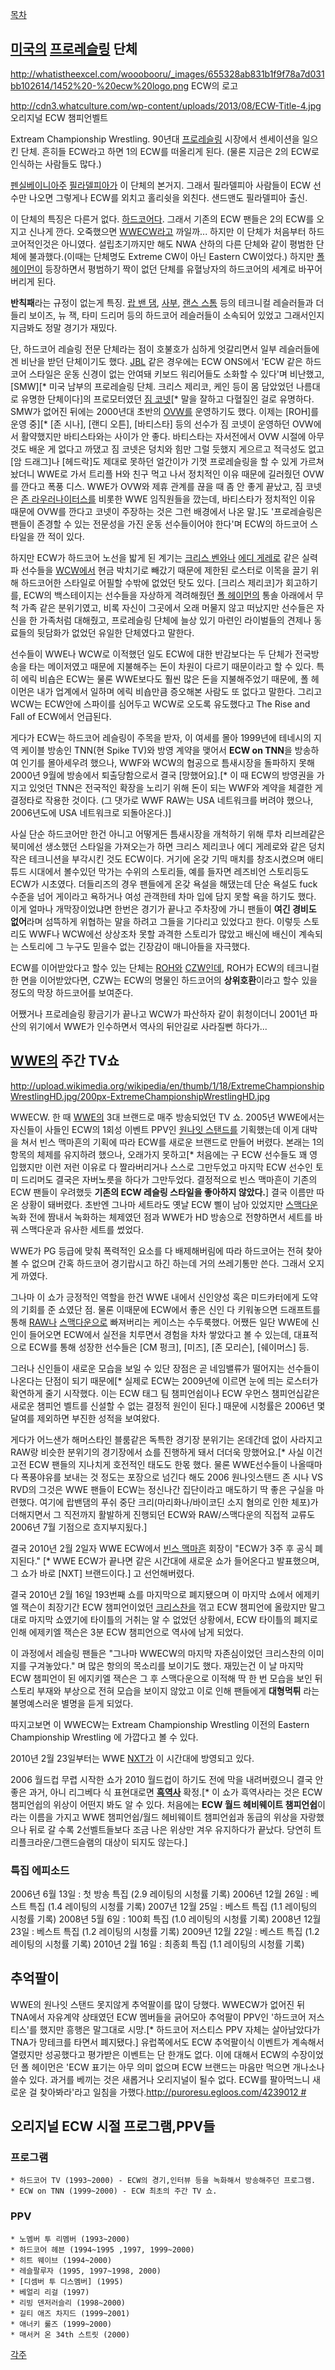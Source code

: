 [[목차]]

== [[미국]]의 [[프로레슬링]] 단체 ==
http://whatistheexcel.com/wooobooru/_images/655328ab831b1f9f78a7d031bb102614/1452%20-%20ecw%20logo.png
ECW의 로고

http://cdn3.whatculture.com/wp-content/uploads/2013/08/ECW-Title-4.jpg
오리지널 ECW 챔피언벨트

Extream Championship Wrestling. 90년대 [[프로레슬링]] 시장에서 센세이션을 일으킨 단체. 흔히들 ECW라고 하면 1의 ECW를 떠올리게 된다. (물론 지금은 2의 ECW로 인식하는 사람들도 많다.)

[[펜실베이니아]]주 [[필라델피아]]가 이 단체의 본거지. 그래서 필라델피아 사람들이 ECW 선수만 나오면 그렇게나 ECW를 외치고 홀리쉿을 외친다. 샌드맨도 필라델피아 출신.

이 단체의 특징은 다른거 없다. [[하드코어]]다. 그래서 기존의 ECW 팬들은 2의 ECW를 오지고 신나게 깐다. 오죽했으면 [[WWE]]CW라고 까일까... 하지만 이 단체가 처음부터 하드코어적인것은 아니였다. 설립초기까지만 해도 NWA 산하의 다른 단체와 같이 평범한 단체에 불과했다.(이때는 단체명도 Extreme CW이 아닌 Eastern CW이었다.) 하지만 [[폴 헤이먼]]이 등장하면서 평범하기 짝이 없던 단체를 유혈낭자의 하드코어의 세계로 바꾸어버리게 된다.

'''반칙패'''라는 규정이 없는게 특징. [[랍 밴 댐]], [[사부]], [[랜스 스톰]] 등의 테크니컬 레슬러들과 더들리 보이즈, 뉴 잭, 타미 드리머 등의 하드코어 레슬러들이 소속되어 있었고 그래서인지 지금봐도 정말 경기가 재밌다. 

단, 하드코어 레슬링 전문 단체라는 점이 호불호가 심하게 엇갈리면서 일부 레슬러들에겐 비난을 받던 단체이기도 했다. [[JBL]] 같은 경우에는 ECW ONS에서 'ECW 같은 하드코어 스타일은 운동 신경이 없는 안여돼 키보드 워리어들도 소화할 수 있다'며 비난했고, [SMW][* 미국 남부의 프로레슬링 단체. 크리스 제리코, 케인 등이 몸 담았었던 나름대로 유명한 단체이다]의 프로모터였던 [[짐 코넷]][* 말을 잘하고 다혈질인 걸로 유명하다. SMW가 없어진 뒤에는 2000년대 초반의 [[OVW]]를 운영하기도 했다. 이제는 [ROH]를 운영 중][* [존 시나], [랜디 오튼], [바티스타] 등의 선수가 짐 코넷이 운영하던 OVW에서 활약했지만 바티스타와는 사이가 안 좋다. 바티스타는 자서전에서 OVW 시절에 아무 것도 배운 게 없다고 까댔고 짐 코넷은 덩치와 힘만 그럴 듯했지 게으르고 적극성도 없고 [암 드래그]나 [헤드락]도 제대로 못하던 얼간이가 기껏 프로레슬링을 할 수 있게 가르쳐놨더니 WWE로 가서 트리플 H와 친구 먹고 나서 정치적인 이유 때문에 길러줬던 OVW를 깐다고 폭풍 디스. WWE가 OVW와 제휴 관계를 끊을 때 좀 안 좋게 끝났고, 짐 코넷은 [[존 라우러나이터스]]를 비롯한 WWE 임직원들을 깠는데, 바티스타가 정치적인 이유 때문에 OVW를 깐다고 코넷이 주장하는 것은 그런 배경에서 나온 말.]도 '프로레슬링은 팬들이 존경할 수 있는 전문성을 가진 운동 선수들이어야 한다'며 ECW의 하드코어 스타일을 깐 적이 있다. 

하지만 ECW가 하드코어 노선을 밟게 된 계기는 [[크리스 벤와]]나 [[에디 게레로]] 같은 실력파 선수들을 [[WCW]]에서 현금 박치기로 빼갔기 때문에 제한된 로스터로 이목을 끌기 위해 하드코어한 스타일로 어필할 수밖에 없었던 탓도 있다. [크리스 제리코]가 회고하기를, ECW의 백스테이지는 선수들을 자상하게 격려해줬던 [[폴 헤이먼]]의 통솔 아래에서 무척 가족 같은 분위기였고, 비록 자신이 그곳에서 오래 머물지 않고 떠났지만 선수들은 자신을 한 가족처럼 대해줬고, 프로레슬링 단체에 늘상 있기 마련인 라이벌들의 견제나 동료들의 뒷담화가 없었던 유일한 단체였다고 말한다.

선수들이 WWE나 WCW로 이적했던 일도 ECW에 대한 반감보다는 두 단체가 전국방송을 타는 메이저였고 때문에 지불해주는 돈이 차원이 다르기 때문이라고 할 수 있다. 특히 에릭 비숍은 ECW는 물론 WWE보다도 훨씬 많은 돈을 지불해주었기 때문에, 폴 헤이먼은 내가 업계에서 일하며 에릭 비숍만큼 증오해본 사람도 또 없다고 말한다. 그리고 WCW는 ECW안에 스파이를 심어두고 WCW로 오도록 유도했다고 The Rise and Fall of ECW에서 언급된다.

게다가 ECW는 하드코어 레슬링이 주목을 받자, 이 여세를 몰아 1999년에 테네시의 지역 케이블 방송인 TNN(현 Spike TV)와 방영 계약을 맺어서 '''ECW on TNN'''을 방송하여 인기를 몰아세우려 했으나, WWF와 WCW의 협공으로 틈새시장을 돌파하지 못해 2000년 9월에 방송에서 퇴출당함으로서 결국 [망했어요].[* 이 때 ECW의 방영권을 가지고 있엇던 TNN은 전국적인 확장을 노리기 위해 돈이 되는 WWF와 계약을 체결한 게 결정타로 작용한 것이다. (그 댓가로 WWF RAW는 USA 네트워크를 버려야 했으나, 2006년도에 USA 네트워크로 되돌아온다.)]

사실 단순 하드코어만 한건 아니고 어떻게든 틈새시장을 개척하기 위해 루차 리브레같은 북미에선 생소했던 스타일을 가져오는가 하면 크리스 제리코나 에디 게레로와 같은 덩치 작은 테크니션을 부각시킨 것도 ECW이다.  거기에 온갖 기믹 매치를 창조시켰으며 애티튜드 시대에서 볼수있던 막가는 수위의 스토리들, 예를 들자면 레즈비언 스토리등도 ECW가 시초였다.  더들리즈의 경우 팬들에게 온갖 욕설을 해댔는데 단순 욕설도 fuck 수준을 넘어 게이라고 욕하거나 여성 관객한테 차마 입에 담지 못할 욕을 하기도 했다.  이게 얼마나 개막장이었냐면 한번은 경기가 끝나고 주차장에 가니 팬들이 '''여긴 경비도 없어'''라며 섬뜩하게 위협하는 말을 하려고 그들을 기다리고 있었다고 한다.  이렇듯 스토리도 WWF나 WCW에선 상상조차 못할 과격한 스토리가 많았고 배신에 배신이 계속되는 스토리에 그 누구도 믿을수 없는 긴장감이 매니아들을 자극했다. 

ECW를 이어받았다고 할수 있는 단체는 [[ROH]]와 [[CZW]]인데, ROH가 ECW의 테크니컬한 면을 이어받았다면, CZW는 ECW의 명물인 하드코어의 '''상위호환'''이라고 할수 있을 정도의 막장 하드코어를 보여준다.

어쨌거나 프로레슬링 황금기가 끝나고 WCW가 파산하자 같이 휘청이더니 2001년 파산의 위기에서 WWE가 인수하면서 역사의 뒤안길로 사라질뻔 하다가... 

== [[WWE]]의 주간 TV쇼 ==
http://upload.wikimedia.org/wikipedia/en/thumb/1/18/ExtremeChampionshipWrestlingHD.jpg/200px-ExtremeChampionshipWrestlingHD.jpg

WWECW. 한 때 [[WWE]]의 3대 브랜드로 매주 방송되었던 TV 쇼. 2005년 WWE에서는 자신들이 사들인 ECW의 1회성 이벤트 PPV인 [[원나잇 스탠드]]를 기획했는데 이게 대박을 쳐서 빈스 맥마흔의 기획에 따라 ECW를 새로운 브랜드로 만들어 버렸다.
본래는 1의 항목의 체제를 유지하려 했으나, 오래가지 못하고[* 처음에는 구 ECW 선수들도 꽤 영입했지만 이런 저런 이유로 다 짤라버리거나 스스로 그만두었고 마지막 ECW 선수인 토미 드리머도 결국은 자버노릇을 하다가 그만두었다. 결정적으로 빈스 맥마흔이 기존의 ECW 팬들이 우려했듯 '''기존의 ECW 레슬링 스타일을 좋아하지 않았다.'''] 결국 이름만 따온 상황이 돼버렸다. 초반엔 그나마 세트라도 옛날 ECW 삘이 남아 있었지만 [[스맥다운]] 녹화 전에 짬내서 녹화하는 체제였던 점과 WWE가 HD 방송으로 전향하면서 세트를 바꿔 스맥다운과 유사한 세트를 썼었다.

WWE가 PG 등급에 맞춰 폭력적인 요소를 다 배제해버림에 따라 하드코어는 전혀 찾아 볼 수 없으며 간혹 하드코어 경기랍시고 하긴 하는데 거의 쓰레기통만 쓴다. 그래서 오지게 까였다.

그나마 이 쇼가 긍정적인 역할을 한건 WWE 내에서 신인양성 혹은 미드카터에게 도약의 기회를 준 쇼였단 점. 물론 이때문에 ECW에서 좋은 신인 다 키워놓으면 드래프트를 통해 [[RAW]]나 [[스맥다운]]으로 빠져버리는 케이스는 수두룩했다. 어쨌든 일단 WWE에 신인이 들어오면 ECW에서 실전을 치루면서 경험을 차차 쌓았다고 볼 수 있는데, 대표적으로 ECW를 통해 성장한 선수들은 [CM 펑크], [미즈], [존 모리슨], [쉐이머스] 등.

그러나 신인들이 새로운 모습을 보일 수 있단 장점은 곧 네임밸류가 떨어지는 선수들이 나온다는 단점이 되기 때문에[* 실제로 ECW는 2009년에 이르면 눈에 띄는 로스터가 확연하게 줄기 시작했다. 이는 ECW 태그 팀 챔피언쉽이나 ECW 우먼스 챔피언십같은 새로운 챔피언 벨트를 신설할 수 없는 결정적 원인이 된다.] 때문에 시청률은 2006년 몇 달여를 제외하면 부진한 성적을 보여왔다.

게다가 어느샌가 해머스타인 블룸같은 독특한 경기장 분위기는 온데간데 없이 사라지고 RAW랑 비슷한 분위기의 경기장에서 쇼를 진행하게 돼서 더더욱 망했어요.[* 사실 이건 고전 ECW 팬들의 지나치게 호전적인 태도도 한몫 했다. 물론 WWE선수들이 나올때마다 폭풍야유를 보내는 것 정도는 포장으로 넘긴다 해도 2006 원나잇스탠드 존 시나 VS RVD의 그것은 WWE 팬들이 ECW는 정신나간 집단이라고 매도하기 딱 좋은 구실을 마련했다. 여기에 랍밴댐의 푸쉬 중단 크리(마리화나/바이코딘 소지 혐의로 인한 체포)가 더해지면서 그 직전까지 활발하게 진행되던 ECW와 RAW/스맥다운의 직접적 교류도 2006년 7월 기점으로 흐지부지됬다.]  

결국 2010년 2월 2일자 WWE ECW에서 [[빈스 맥마흔]] 회장이 "ECW가 3주 후 공식 폐지된다." [* WWE ECW가 끝나면 같은 시간대에 새로운 쇼가 들어온다고 발표했으며,그 쇼가 바로 [NXT] 브랜드이다.] 고 선언해버렸다. 

결국 2010년 2월 16일 193번째 쇼를 마지막으로 폐지됐으며 이 마지막 쇼에서 에제키엘 잭슨이 최장기간 ECW 챔피언이었던 [[크리스찬]]을 꺾고 ECW 챔피언에 올랐지만 말그대로 마지막 쇼였기에 타이틀의 거취는 알 수 없었던 상황에서, ECW 타이틀의 폐지로 인해 에제키엘 잭슨은 3분 ECW 챔피언으로 역사에 남게 되었다. 

이 과정에서 레슬링 팬들은 "그나마 WWECW의 마지막 자존심이었던 크리스찬의 이미지를 구겨놓았다." 며 많은 항의의 목소리를 보이기도 했다. 재밌는건 이 날 마지막 ECW 챔피언이 된 에지키엘 잭슨은 그 후 스맥다운으로 이적해 딱 한 번 모습을 보인 뒤 스토리 부재와 부상으로 전혀 모습을 보이지 않았고 이로 인해 팬들에게 '''대형먹튀''' 라는 불명예스러운 별명을 듣게 되었다.

따지고보면 이 WWECW는 Extream Championship Wrestling 이전의 Eastern Championship Wrestling 에 가깝다고 볼 수 있다.

2010년 2월 23일부터는 WWE [[NXT]]가 이 시간대에 방영되고 있다.

2006 월드컵 무렵 시작한 쇼가 2010 월드컵이 하기도 전에 막을 내려버렸으니 결국 안 좋은 과거, 아니 리그베다 식 표현대로면 '''[[흑역사]]''' 확정.[* 이 쇼가 흑역사라는 것은 ECW챔피언쉽의 위상이 어떤지 봐도 알 수 있다. 처음에는 '''ECW 월드 헤비웨이트 챔피언쉽'''이라는 이름을 가지고 WWE 챔피언쉽/월드 헤비웨이트 챔피언쉽과 동급의 위상을 자랑했으나 뒤로 갈 수록 2선벨트들보다 조금 나은 위상만 겨우 유지하다가 끝났다. 당연히 트리플크라운/그랜드슬램의 대상이 되지도 않는다.] 

=== 특집 에피소드 ===
2006년 6월 13일 : 첫 방송 특집 (2.9 레이팅의 시청률 기록)
2006년 12월 26일 : 베스트 특집 (1.4 레이팅의 시청률 기록)
2007년 12월 25일 : 베스트 특집 (1.1 레이팅의 시청률 기록)
2008년 5월 6일 : 100회 특집 (1.0 레이팅의 시청률 기록)
2008년 12월 23일 : 베스트 특집 (1.2 레이팅의 시청률 기록)
2009년 12월 22일 : 베스트 특집 (1.2 레이팅의 시청률 기록)
2010년 2월 16일 : 최종회 특집 (1.1 레이팅의 시청률 기록)

== 추억팔이 ==
WWE의 원나잇 스탠드 못지않게 추억팔이를 많이 당했다. WWECW가 없어진 뒤 TNA에서 자유계약 상태였던 ECW 멤버들을 긁어모아 추억팔이 PPV인 '하드코어 저스티스'를 했지만 흥행은 말그대로 시망.[* 하드코어 저스티스 PPV 자체는 살아남았다가 TNA가 망테크를 타면서 폐지됐다.] 유럽쪽에서도 ECW 추억팔이식 이벤트가 계속해서 열렸지만 성공했다고 평가받은 이벤트는 단 한개도 없다. 이에 대해서 ECW의 수장이었던 폴 헤이먼은 'ECW 표기는 아무 의미 없으며 ECW 브랜드는 마음만 먹으면 개나소나 쓸수 있다. 과거를 베끼는 것은 새롭거나 오리지널이 될수 없다. ECW를 팔아먹느니 새로운 걸 찾아봐라'라고 일침을 가했다.[[http://puroresu.egloos.com/4239012 #]]

== 오리지널 ECW 시절 프로그램,PPV들 ==
=== 프로그램 ===
 * 하드코어 TV (1993~2000) - ECW의 경기,인터뷰 등을 녹화해서 방송해주던 프로그램.
 * ECW on TNN (1999~2000) - ECW 최초의 주간 TV 쇼.

=== PPV ===
 * 노멤버 투 리멤버 (1993~2000)
 * 하드코어 헤븐 (1994~1995 ,1997, 1999~2000) 
 * 히트 웨이브 (1994~2000)
 * 레슬팔루자 (1995, 1997~1998, 2000)
 * [디셈버 투 디스멤버] (1995)
 * 베얼리 리걸 (1997)
 * 리빙 덴저러슬리 (1998~2000)
 * 길티 애즈 차지드 (1999~2001)
 * 애너키 룰즈 (1999~2000)
 * 매서커 온 34th 스트릿 (2000)

[[각주]]
